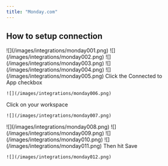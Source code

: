 ```yaml
---
title: "Monday.com"
---
```


## How to setup connection

<Steps>
  <Step title="Login to your Monday.com account" />

  <Step title="Click on your profile icon on the top right corner of the screen">
    ![](/images/integrations/monday001.png)
  </Step>

  <Step title="Click Developers">
    ![](/images/integrations/monday002.png)
  </Step>

  <Step title="Click My access tokens on the sidebar">
    ![](/images/integrations/monday003.png)
  </Step>

  <Step title="Click Show">
    ![](/images/integrations/monday004.png)
  </Step>

  <Step title="Then click Copy">
    ![](/images/integrations/monday005.png)
  </Step>

  <Step title="Go to your integrations panel and paste the API token">
    Click the Connected to App checkbox

    ![](/images/integrations/monday006.png)
  </Step>

  <Step title="Go back to monday.com">
    Click on your workspace

    ![](/images/integrations/monday007.png)
  </Step>

  <Step title="Copy workspace id from the url">
    ![](/images/integrations/monday008.png)
  </Step>

  <Step title="Click on your board">
    ![](/images/integrations/monday009.png)
  </Step>

  <Step title="Copy your board id from the url">
    ![](/images/integrations/monday010.png)
  </Step>

  <Step title="Paste these on the Settings tab on the integrations panel">
    ![](/images/integrations/monday011.png)
  </Step>

  <Step title="Go to Actions tab, click the checkbox that you want">
    Then hit Save

    ![](/images/integrations/monday012.png)
  </Step>
</Steps>